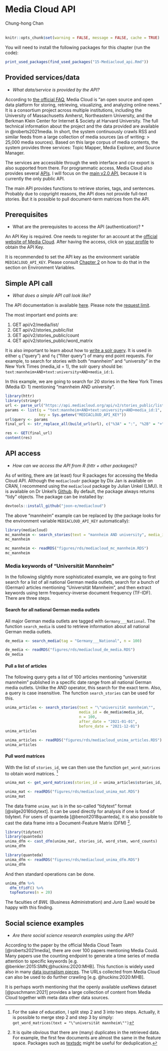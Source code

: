 # Media Cloud API
<chauthors>Chung-hong Chan</chauthors>
<br><br>

```r
knitr::opts_chunk$set(warning = FALSE, message = FALSE, cache = TRUE)
```

You will need to install the following packages for this chapter (run the code):

```r
print_used_packages(find_used_packages("15-Mediacloud_api.Rmd"))
```

## Provided services/data

* *What data/service is provided by the API?*

According to [the official FAQ](https://mediacloud.org/support/), Media Cloud is "an open source and open data platform for storing, retrieving, visualizing, and analyzing online news." It is a consortium project across multiple institutions, including the University of Massachusetts Amherst, Northeastern University, and the Berkman Klein Center for Internet & Society at Harvard University. The full technical information about the project and the data provided are available in @roberts2021media. In short, the system continuously crawls RSS and similar feeds from a large collection of media sources (as of writing: > 25,000 media sources). Based on this large corpus of media contents, the system provides three services: Topic Mapper, Media Explorer, and Source Manager.

The services are accessible through the web interface and csv export is also supported from there. For programmatic access, Media Cloud also provides several [APIs](https://github.com/mediacloud/backend/tree/master/doc/api_2_0_spec). I will focus on the [main v2.0 API](https://github.com/mediacloud/backend/blob/master/doc/api_2_0_spec/api_2_0_spec.md), because it is currently the only public API.

The main API provides functions to retrieve stories, tags, and sentences. Probably due to copyright reasons, the API does not provide full-text stories. But it is possible to pull document-term matrices from the API.

## Prerequisites
* What are the prerequisites to access the API (authentication)? *

An API Key is required. One needs to register for an account at the [official website of Media Cloud](https://tools.mediacloud.org/#/user/signup). After having the access, click on [your profile](https://explorer.mediacloud.org/#/user/profile) to obtain the API Key.

It is recommended to set the API key as the environment variable `MEDIACLOUD_API_KEY`. Please consult [Chapter 2](#best-practices) on how to do that in the section on Environment Variables.

## Simple API call
* *What does a simple API call look like?*

The API documentation is available [here](https://github.com/mediacloud/backend/blob/master/doc/api_2_0_spec/api_2_0_spec.md). Please note the [request limit](https://github.com/mediacloud/backend/blob/master/doc/api_2_0_spec/api_2_0_spec.md#request-limits).

The most important end points are:

1. GET api/v2/media/list/
2. GET api/v2/stories_public/list
3. GET api/v2/stories_public/count
4. GET api/v2/stories_public/word_matrix

It is also important to learn about how to [write a solr query](https://mediacloud.org/getting-started-guide). It is used in either `q` ("query") and `fq` ("filter query") of many end point requests. For example, to search for stories with both "mannheim" and "university" in the New York Times (media_id = 1), the solr query should be: `text:mannheim+AND+text:university+AND+media_id:1`.

In this example, we are going to search for 20 stories in the New York Times (Media ID: 1) mentioning "mannheim AND university".

```r
library(httr)
library(stringr)
url <- parse_url("https://api.mediacloud.org/api/v2/stories_public/list")
params <- list(q = "text:mannheim+AND+text:university+AND+media_id:1",
               key = Sys.getenv("MEDIACLOUD_API_KEY"))
url$query <- params
final_url <- str_replace_all(build_url(url), c("%3A" = ":", "%2B" = "+"))

res <- GET(final_url)
content(res)
```

## API access
* *How can we access the API from R (httr + other packages)?*

As of writing, there are (at least) four R packages for accessing the Media Cloud API. Although the `mediacloudr` package by Dix Jan is available on CRAN, I recommend using the `mediacloud` package by Julian Unkel (LMU). It is available on Dr Unkel's [Github](https://github.com/joon-e/mediacloud). By default, the package always returns "tidy" objects. The package can be installed by:

```r
devtools::install_github("joon-e/mediacloud")
```

The above "mannheim" example can be replaced by (the package looks for the environment variable `MEDIACLOUD_API_KEY` automatically):

<!-- cached as `mediacloud_mc_mannheim.RDS` -->

```r
library(mediacloud)
mc_mannheim <- search_stories(text = "mannheim AND university", media_id = 1, n = 20)
mc_mannheim
```

```r
mc_mannheim <- readRDS("figures/rds/mediacloud_mc_mannheim.RDS")
mc_mannheim
```

### Media keywords of "Universität Mannheim"

In the following slightly more sophisticated example, we are going to first search for a list of all national German media outlets, search for a bunch of (German) articles mentioning "Universität Mannheim", and then extract keywords using term frequency-inverse document frequency (TF-IDF). There are three steps.

#### Search for all national German media outlets

All major German media outlets are tagged with `Germany___National`. The function `search_media` is used to retrieve information about all national German media outlets.

<!-- cached as `mediacloud_de_media.RDS` -->

```r
de_media <- search_media(tag = "Germany___National", n = 100)
```

```r
de_media <- readRDS("figures/rds/mediacloud_de_media.RDS")
de_media
```

#### Pull a list of articles

<!-- cached as `mediacloud_unima_articles.RDS` -->

The following query gets a list of 100 articles mentioning "universität mannheim" published in a specific date range from all national German media outlets. Unlike the AND operator, this search for the exact term. Also, a query is case insensitive. The function `search_stories` can be used for this.

```r
unima_articles <- search_stories(text = "\"universität mannheim\"",
                                 media_id = de_media$media_id,
                                 n = 100,
                                 after_date = "2021-01-01",
                                 before_date = "2021-12-01")
unima_articles
```

```r
unima_articles <- readRDS("figures/rds/mediacloud_unima_articles.RDS")
unima_articles
```

#### Pull word matrices

With the list of `stories_id`, we can then use the function `get_word_matrices` to obtain word matrices. [^WORDMATRICES]

<!-- cached as `mediacloud_unima_mat.RDS` -->

```r
unima_mat <- get_word_matrices(stories_id = unima_articles$stories_id, n = 100)
```

```r
unima_mat <- readRDS("figures/rds/mediacloud_unima_mat.RDS")
unima_mat
```

The data frame `unima_mat` is in the so-called "tidytext" format [@silge2016tidytext]. It can be used directly for analysis if one is fond of tidytext. For users of quanteda [@benoit2018quanteda], it is also possible to cast the data frame into a Document-Feature Matrix (DFM) [^DEDUP].

<!-- cached as `mediacloud_unima_dfm.RDS` -->

```r
library(tidytext)
library(quanteda)
unima_dfm <- cast_dfm(unima_mat, stories_id, word_stem, word_counts)
unima_dfm
```

```r
library(quanteda)
unima_dfm <- readRDS("figures/rds/mediacloud_unima_dfm.RDS")
unima_dfm
```

And then standard operations can be done.

```r
unima_dfm %>%
  dfm_tfidf() %>%
  topfeatures(n = 20)
```

The faculties of *BWL* (Business Administration) and *Jura* (Law) would be happy with this finding.

## Social science examples
* *Are there social science research examples using the API?*

According to the paper by the official Media Cloud Team [@roberts2021media], there are over 100 papers mentioning Media Could. Many papers use the counting endpoint to generate a time series of media attention to specific keywords [e.g. @benkler:2015:SMN;@huckins:2020:MHB]. This function is widely used also in many [data journalism pieces](https://mediacloud.org/publications). The URLs collected from Media Cloud can also be used to do further crawling [e.g. @huckins:2020:MHB].

It is perhaps worth mentioning that the openly available useNews dataset [@puschmann:2021] provides a large collection of content from Media Cloud together with meta data other data sources.

[^WORDMATRICES]: For the sake of education, I split step 2 and 3 into two steps. Actually, it is possible to merge step 2 and step 3 by simply: `get_word_matrices(text = "\"universität mannheim\"")`

[^DEDUP]: It is quite obvious that there are (many) duplicates in the retrieved data. For example, the first few documents are almost the same in the feature space. Packages such as [textsdc](https://github.com/chainsawriot/textsdc) might be useful for deduplication.
